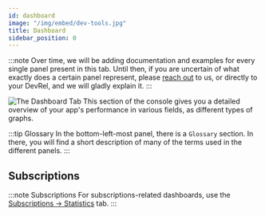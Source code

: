 ```yaml
---
id: dashboard
image: "/img/embed/dev-tools.jpg"
title: Dashboard
sidebar_position: 0
---
```


:::note
Over time, we will be adding documentation and examples for every single panel present in this tab. Until then, if you are uncertain of what exactly does a certain panel represent,
please [reach out](/support/contact-us) to us, or directly to your DevRel, and we will gladly explain it.
:::

![The Dashboard Tab](/assets/tools/developers-console/all-applications/dashboard/index.jpg)
This section of the console gives you a detailed overview of your app's performance in various fields, as different types of graphs.

:::tip Glossary
In the bottom-left-most panel, there is a `Glossary` section. In there, you will find a short description of many of the terms used in the different panels.
:::

## Subscriptions
:::note Subscriptions
For subscriptions-related dashboards, use the [Subscriptions -> Statistics](subscriptions/statistics) tab.
:::
